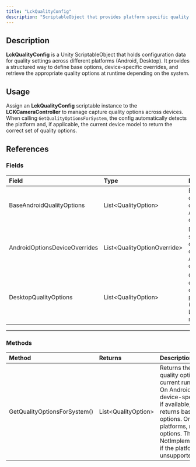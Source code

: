 ```yaml
---
title: "LckQualityConfig"
description: "ScriptableObject that provides platform specific quality configurations to the LCK tablet."
---
```


## Description

**LckQualityConfig** is a Unity ScriptableObject that holds configuration data for quality settings across different platforms (Android, Desktop). It provides a structured way to define base options, device-specific overrides, and retrieve the appropriate quality options at runtime depending on the system.

## Usage

Assign an **LckQualityConfig** scriptable instance to the **LCKCameraController** to manage capture quality options across devices.\
When calling `GetQualityOptionsForSystem`, the config automatically detects the platform and, if applicable, the current device model to return the correct set of quality options.

## References

### Fields

| Field                         | Type                          | Description                                                    |
| :---------------------------- | :---------------------------- | :------------------------------------------------------------- |
| BaseAndroidQualityOptions     | List\<QualityOption\>         | Base quality options for Android devices.                      |
| AndroidOptionsDeviceOverrides | List\<QualityOptionOverride\> | Device-specific override options for Android devices.          |
| DesktopQualityOptions         | List\<QualityOption\>         | Quality options for desktop platforms (Windows, Linux, macOS). |

---

### Methods

| Method                       | Returns               | Description                                                                                                                                                                                                                                                                                     |
| :--------------------------- | :-------------------- | :---------------------------------------------------------------------------------------------------------------------------------------------------------------------------------------------------------------------------------------------------------------------------------------------- |
| GetQualityOptionsForSystem() | List\<QualityOption\> | Returns the appropriate quality options for the current runtime platform. On Android, may return device-specific overrides if available; otherwise, returns base Android options. On desktop platforms, returns desktop options. Throws NotImplementedException if the platform is unsupported. |